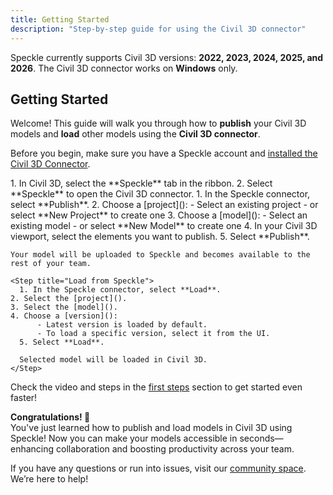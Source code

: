 ```yaml
---
title: Getting Started  
description: "Step-by-step guide for using the Civil 3D connector"
---
```


<Info>Speckle currently supports Civil 3D versions: **2022, 2023, 2024, 2025, and 2026**. The Civil 3D connector works on **Windows** only.</Info>

## Getting Started

Welcome! This guide will walk you through how to **publish** your Civil 3D models and **load** other models using the **Civil 3D connector**.

<Note> Before you begin, make sure you have a Speckle account and [installed the Civil 3D Connector](http://localhost:3000/connectors/installation).</Note>

<Steps>
  <Step title="Open the Civil 3D connector">
    1. In Civil 3D, select the **Speckle** tab in the ribbon.
    2. Select **Speckle** to open the Civil 3D connector.
  </Step>

  <Step title="Publish to Speckle">
    1. In the Speckle connector, select **Publish**.
    2. Choose a [project]():
        - Select an existing project
        - or select **New Project** to create one
    3. Choose a [model]():
        - Select an existing model
        - or select **New Model** to create one
    4. In your Civil 3D viewport, select the elements you want to publish.
    5. Select **Publish**.
    
    Your model will be uploaded to Speckle and becomes available to the rest of your team.
  </Step>


    <Step title="Load from Speckle">
      1. In the Speckle connector, select **Load**.
    2. Select the [project]().
    3. Select the [model]().
    4. Choose a [version]():
          - Latest version is loaded by default.
          - To load a specific version, select it from the UI.
      5. Select **Load**.

      Selected model will be loaded in Civil 3D.
    </Step>

</Steps>

<Tip> Check the video and steps in the [first steps](/get-started/quickstart.mdx) section to get started even faster!</Tip>

**Congratulations! 🥳**  
You've just learned how to publish and load models in Civil 3D using Speckle! Now you can make your models accessible in seconds—enhancing collaboration and boosting productivity across your team.

<Info> If you have any questions or run into issues, visit our [community space](https://speckle.community/). We’re here to help!</Info>


<LearnMore />
